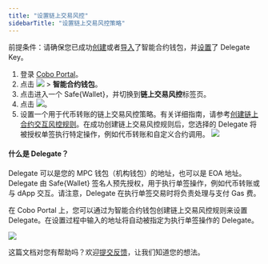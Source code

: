 ```yaml
---
title: "设置链上交易风控"
sidebarTitle: "设置链上交易风控策略"
---
```


<Note>前提条件：请确保您已成功[创建](/cn/portal/smart-contract-wallets/create)或者[导入](/cn/portal/smart-contract-wallets/import)了智能合约钱包，并[设置](/cn/portal/smart-contract-wallets/set-up-delegate-keys)了 Delegate Key。</Note>

1. 登录 [Cobo Portal](https://portal.cobo.com/login)。
2. 点击 <img src="/cn/images/smart-contract-wallet/button_wallet.svg" className="icon"></img> > **智能合约钱包**。
3. 点击进入一个 Safe&#123;Wallet&#125;，并切换到**链上交易风控**标签页。
4. 点击 <img src="/cn/images/smart-contract-wallet/icon_create policy.svg" className="icon"></img>。
5. 设置一个用于代币转账的链上交易风控策略。有关详细指南，请参考[创建链上合约交互风控规则](/cn/portal/risk-controls/create-on-chain-policy)。在成功创建链上交易风控规则后，您选择的 Delegate 将被授权单签执行特定操作，例如代币转账和自定义合约调用。
<img src="/cn/images/smart-contract-wallet/6.png" className="screenshot_modal"></img>

#### 什么是 Delegate？
Delegate 可以是您的 MPC 钱包（机构钱包）的地址，也可以是 EOA 地址。Delegate 由 Safe&#123;Wallet&#125; 签名人预先授权，用于执行单签操作，例如代币转账或与 dApp 交互。请注意，Delegate 在执行单签交易时将负责处理与支付 Gas 费。

在 Cobo Portal 上，您可以通过为智能合约钱包创建链上交易风控规则来设置 Delegate。在设置过程中输入的地址将自动被指定为执行单签操作的 Delegate。

<img src="/cn/images/smart-contract-wallet/5.png" className="screenshot"></img>








<Tip>这篇文档对您有帮助吗？欢迎[提交反馈](https://forms.zohopublic.com/cobo/form/DocumentFeedbackForm/formperma/QvLOhxJv1_JMsJ-1dleZ8Itb_7rzN-LtgvsDdxosoVI)，让我们知道您的想法。</Tip>